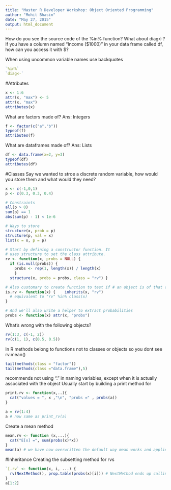 ```yaml
---
title: "Master R Developer Workshop: Object Oriented Programming"
author: "Mohit Bhasin"
date: "May 27, 2015"
output: html_document
---
```


How do you see the source code of the %in% function? What about diag<-?If you have a column named "Income ($1000)" in your data frame called df, how can you access it with $?

When using uncommon variable names use backquotes
```r
`%in%`
`diag<-`

```

#Attributes
```r
x <- 1:6
attr(x, "max") <- 5
attr(x, "max")
attributes(x)

```
What are factors made of? Ans: Integers
```r
f <- factor(c("a","b"))
typeof(f)
attributes(f)

```
What are dataframes made of? Ans: Lists
```r
df <- data.frame(x=2, y=3)
typeof(df)
attributes(df)

```

#Classes
Say we wanted to stroe a discrete random variable, how would you store them and what would they need?
```r
x <- c(-1,0,1)
p <- c(0.3, 0.3, 0.4)

# Constraints
all(p > 0) 
sum(p) == 1 
abs(sum(p) - 1) < 1e-6 

# Ways to store 
structure(x, prob = p) 
structure(p, val = x) 
list(x = x, p = p)

# Start by defining a constructor function. It
# uses structure to set the class attribute.
rv <- function(x, probs = NULL) {   
  if (is.null(probs)) {
    probs <- rep(1, length(x)) / length(x)   
    }
  structure(x, probs = probs, class = "rv") } 

# Also customary to create function to test if # an object is of that class: 
is.rv <- function(x) {    inherits(x, "rv")  
  # equivalent to "rv" %in% class(x) 
}

# And we'll also write a helper to extract probabilities
probs <- function(x) attr(x, "probs")

```

What's wrong with the following objects? 
```r
rv(1:3, c(-1, 2)) 
rv(c(1, 1), c(0.5, 0.5))
```

In R methods belong to functions not to classes or objects so you dont see rv.mean()
```r
tail(methods(class = "factor"))
tail(methods(class ="data.frame"),5)

```

recommends not using "." in naming variables, except when it is actually associated with the object
Usually start by building a print method for 
```r
print.rv <- function(x,..){
  cat("values = ", x ,"\n", "probs =" , probs(a))
}

a = rv(1:4)
a # now same as print_rv(a)
```

Create a mean method
```r
mean.rv <- function (x,...){
  cat("E[x] =", sum(probs(x)*x))
}
mean(a) # we have now overwritten the default way mean works and applied it to behve correctly for RV. 
```

#Inheritance
Creating the subsetting method for rvs
```r
`[.rv` <- function(x, i, ...) {
  rv(NextMethod(), prop.table(probs(x)[i])) # NextMethod ends up calling the default method
}
a[1:2]

```



